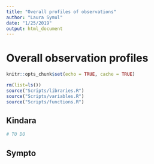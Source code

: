 ```yaml
---
title: "Overall profiles of observations"
author: "Laura Symul"
date: "1/25/2019"
output: html_document
---
```


# Overall observation profiles

```r
knitr::opts_chunk$set(echo = TRUE, cache = TRUE)
```


```r
rm(list=ls())
source("Scripts/libraries.R")
source("Scripts/variables.R")
source("Scripts/functions.R")
```


## Kindara

```r
# TO DO
```



## Sympto


